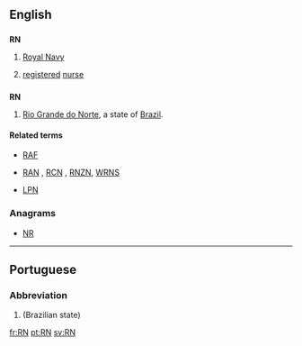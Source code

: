 ==English==

==={{initialism}}===
'''RN'''

# {{UK|military|nautical}} [[Royal Navy]]
# {{medicine}} [[registered]] [[nurse]]

==={{abbreviation}}===
'''RN'''

# [[Rio Grande do Norte]], a state of [[Brazil]].

====Related terms====
* {{sense|UK military}} [[RAF]]
* {{sense|UK military}} [[RAN]] , [[RCN]] , [[RNZN]], [[WRNS]]
* {{sense|medecine}} [[LPN]]

===Anagrams===
* [[NR#English|NR]]

----

==Portuguese==

===Abbreviation===
{{infl|pt|abbreviation}}

# {{abbreviation of|Rio Grande do Norte|lang=pt}} (Brazilian state)

[[fr:RN]]
[[pt:RN]]
[[sv:RN]]